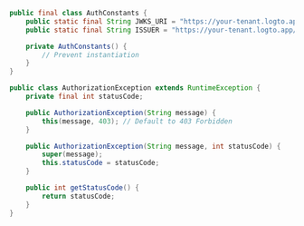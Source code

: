 ```java title="AuthConstants.java"
public final class AuthConstants {
    public static final String JWKS_URI = "https://your-tenant.logto.app/oidc/jwks";
    public static final String ISSUER = "https://your-tenant.logto.app/oidc";

    private AuthConstants() {
        // Prevent instantiation
    }
}
```

```java title="AuthorizationException.java"
public class AuthorizationException extends RuntimeException {
    private final int statusCode;

    public AuthorizationException(String message) {
        this(message, 403); // Default to 403 Forbidden
    }

    public AuthorizationException(String message, int statusCode) {
        super(message);
        this.statusCode = statusCode;
    }

    public int getStatusCode() {
        return statusCode;
    }
}
```
